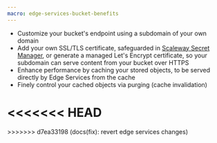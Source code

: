 ```yaml
---
macro: edge-services-bucket-benefits
---
```


- Customize your bucket's endpoint using a subdomain of your own domain
- Add your own SSL/TLS certificate, safeguarded in [Scaleway Secret Manager](/secret-manager/quickstart/), or generate a managed Let's Encrypt certificate, so your subdomain can serve content from your bucket over HTTPS
- Enhance performance by caching your stored objects, to be served directly by Edge Services from the cache
- Finely control your cached objects via purging (cache invalidation)

<<<<<<< HEAD
<Lightbox image={EdgeServicesPipelineNoWAF} alt="A diagram shows the elements and workflow of an Edge Services pipeline. The user connects to the customizable Edge Services endpoint (with its SSL/TLS certificate), which fetches content from the Edge Services cache, which itself fetches content to cache from an origin which is either an Object Storage bucket or Load Balancer" />
=======
<Lightbox src="scaleway-edge-services-pipeline-nowaf.webp" alt="A diagram shows the elements and workflow of an Edge Services pipeline. The user connects to the customizable Edge Services endpoint (with its SSL/TLS certificate), which fetches content from the Edge Services cache, which itself fetches content to cache from an origin which is either an Object Storage bucket or Load Balancer" />
>>>>>>> d7ea33198 (docs(fix): revert edge services changes)
